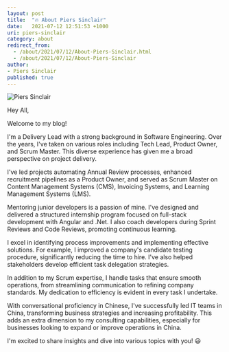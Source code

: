 ```yaml
---
layout: post
title:  "🔥 About Piers Sinclair"
date:   2021-07-12 12:51:53 +1000
uri: piers-sinclair
category: about
redirect_from:
  - /about/2021/07/12/About-Piers-Sinclair.html
  - /about/2021/07/12/About-Piers-Sinclair
author:
- Piers Sinclair
published: true
---
```

![Piers Sinclair](/images/2021-07-12-piers.jpg)

Hey All,

Welcome to my blog!

I'm a Delivery Lead with a strong background in Software Engineering. Over the years, I've taken on various roles including Tech Lead, Product Owner, and Scrum Master. This diverse experience has given me a broad perspective on project delivery.

I've led projects automating Annual Review processes, enhanced recruitment pipelines as a Product Owner, and served as Scrum Master on Content Management Systems (CMS), Invoicing Systems, and Learning Management Systems (LMS).

Mentoring junior developers is a passion of mine. I've designed and delivered a structured internship program focused on full-stack development with Angular and .Net. I also coach developers during Sprint Reviews and Code Reviews, promoting continuous learning.

I excel in identifying process improvements and implementing effective solutions. For example, I improved a company's candidate testing procedure, significantly reducing the time to hire. I've also helped stakeholders develop efficient task delegation strategies.

In addition to my Scrum expertise, I handle tasks that ensure smooth operations, from streamlining communication to refining company standards. My dedication to efficiency is evident in every task I undertake.

With conversational proficiency in Chinese, I've successfully led IT teams in China, transforming business strategies and increasing profitability. This adds an extra dimension to my consulting capabilities, especially for businesses looking to expand or improve operations in China.

I'm excited to share insights and dive into various topics with you! 😃
